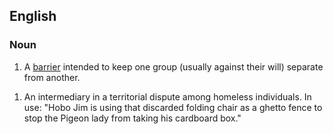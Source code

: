 ==English==

===Noun===
{{en-noun|sg=[[ghetto]] [[fence]]}}

# A [[barrier]] intended to keep one group (usually against their will) separate from another.

# An intermediary in a territorial dispute among homeless individuals.  In use: "Hobo Jim is using that discarded folding chair as a ghetto fence to stop the Pigeon lady from taking his cardboard box."